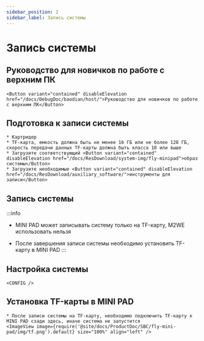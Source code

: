 ```yaml
---
sidebar_position: 2
sidebar_label: Запись системы
---
```





# Запись системы

## Руководство для новичков по работе с верхним ПК

    <Button variant="contained" disableElevation href="/docs/DebugDoc/baodian/host/">Руководство для новичков по работе с верхним ПК</Button>

## Подготовка к записи системы

    * Картридер
    * TF-карта, емкость должна быть не менее 16 ГБ или не более 128 ГБ, скорость передачи данных TF-карты должна быть класса 10 или выше
    * Загрузите соответствующий <Button variant="contained" disableElevation href="/docs/ResDownload/system-img/fly-minipad">образ системы</Button>
    * Загрузите необходимые <Button variant="contained" disableElevation href="/docs/ResDownload/auxiliary_software/">инструменты для записи</Button>

## Запись системы

:::info
* MINI PAD может записывать систему только на TF-карту, M2WE использовать нельзя
* После завершения записи системы необходимо установить TF-карту в MINI PAD
:::

    <TF />

## Настройка системы

    <CONFIG />

## Установка TF-карты в MINI PAD

    * После записи системы на TF-карту, необходимо подключить TF-карту к MINI PAD сзади здесь, иначе система не запустится
    <ImageView image={require('@site/docs/ProductDoc/SBC/fly-mini-pad/img/tf.png').default} size="100%" align="left" />  
